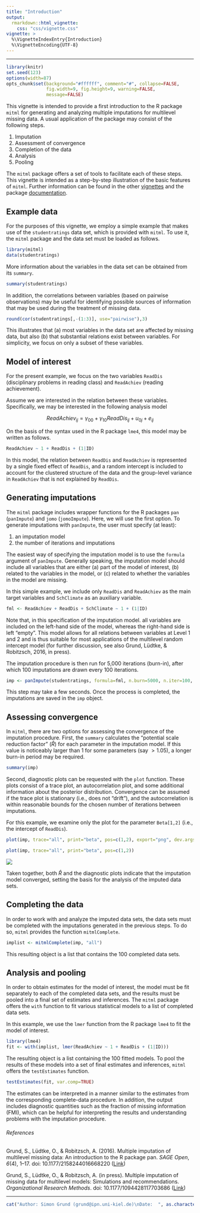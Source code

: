 ```yaml
---
title: "Introduction"
output:
  rmarkdown::html_vignette:
    css: "css/vignette.css"
vignette: >
  %\VignetteIndexEntry{Introduction}
  %\VignetteEncoding{UTF-8}
---
```


---

```r
library(knitr)
set.seed(123)
options(width=87)
opts_chunk$set(background="#ffffff", comment="#", collapse=FALSE,
               fig.width=9, fig.height=9, warning=FALSE,
               message=FALSE)
```

This vignette is intended to provide a first introduction to the R package `mitml` for generating and analyzing multiple imputations for multilevel missing data.
A usual application of the package may consist of the following steps.

1. Imputation
2. Assessment of convergence
3. Completion of the data
4. Analysis
5. Pooling

The `mitml` package offers a set of tools to facilitate each of these steps.
This vignette is intended as a step-by-step illustration of the basic features of `mitml`.
Further information can be found in the other [vignettes](https://cran.r-project.org/package=mitml) and the package [documentation](https://cran.r-project.org/package=mitml/mitml.pdf).

## Example data

For the purposes of this vignette, we employ a simple example that makes use of the `studentratings` data set, which is provided with `mitml`.
To use it, the `mitml` package and the data set must be loaded as follows.

```r
library(mitml)
data(studentratings)
```

More information about the variables in the data set can be obtained from its `summary`.

```r
summary(studentratings)
```

In addition, the correlations between variables (based on pairwise observations) may be useful for identifying possible sources of information that may be used during the treatment of missing data.

```r
round(cor(studentratings[,-(1:3)], use="pairwise"),3)
```

This illustrates that (a) most variables in the data set are affected by missing data, but also (b) that substantial relations exist between variables.
For simplicity, we focus on only a subset of these variables.

## Model of interest

For the present example, we focus on the two variables `ReadDis` (disciplinary problems in reading class) and `ReadAchiev` (reading achievement).

Assume we are interested in the relation between these variables.
Specifically, we may be interested in the following analysis model

$$
\mathit{ReadAchiev}_{ij} = \gamma_{00} + \gamma_{10} \mathit{ReadDis}_{ij} + u_{0j} + e_{ij}
$$

On the basis of the syntax used in the R package `lme4`, this model may be written as follows.

```r
ReadAchiev ~ 1 + ReadDis + (1|ID)
```

In this model, the relation between `ReadDis` and `ReadAchiev` is represented by a single fixed effect of `ReadDis`, and a random intercept is included to account for the clustered structure of the data and the group-level variance in `ReadAchiev` that is not explained by `ReadDis`.

## Generating imputations

The `mitml` package includes wrapper functions for the R packages `pan` (`panImpute`) and `jomo` (`jomoImpute`).
Here, we will use the first option.
To generate imputations with `panImpute`, the user must specify (at least):

1. an imputation model
2. the number of iterations and imputations

The easiest way of specifying the imputation model is to use the `formula` argument of `panImpute`.
Generally speaking, the imputation model should include all variables that are either (a) part of the model of interest, (b) related to the variables in the model, or (c) related to whether the variables in the model are missing.

In this simple example, we include only `ReadDis` and `ReadAchiev` as the main target variables and `SchClimate` as an auxiliary variable.

```r
fml <- ReadAchiev + ReadDis + SchClimate ~ 1 + (1|ID)
```

Note that, in this specification of the imputation model. all variables are included on the left-hand side of the model, whereas the right-hand side is left "empty".
This model allows for all relations between variables at Level 1 and 2 and is thus suitable for most applications of the multilevel random intercept model (for further discussion, see also Grund, Lüdtke, & Robitzsch, 2016, in press).

The imputation procedure is then run for 5,000 iterations (burn-in), after which 100 imputations are drawn every 100 iterations.

```r
imp <- panImpute(studentratings, formula=fml, n.burn=5000, n.iter=100, m=100)
```

This step may take a few seconds.
Once the process is completed, the imputations are saved in the `imp` object.

## Assessing convergence

In `mitml`, there are two options for assessing the convergence of the imputation procedure.
First, the `summary` calculates the "potential scale reduction factor" ($\hat{R}$) for each parameter in the imputation model.
If this value is noticeably larger than 1 for some parameters (say $>1.05$), a longer burn-in period may be required.

```r
summary(imp)
```

Second, diagnostic plots can be requested with the `plot` function.
These plots consist of a trace plot, an autocorrelation plot, and some additional information about the posterior distribution.
Convergence can be assumed if the trace plot is stationary (i.e., does not "drift"), and the autocorrelation is within reasonable bounds for the chosen number of iterations between imputations.

For this example, we examine only the plot for the parameter `Beta[1,2]` (i.e., the intercept of `ReadDis`).

```r
plot(imp, trace="all", print="beta", pos=c(1,2), export="png", dev.args=list(width=720, height=380, pointsize=16))
```
```r
plot(imp, trace="all", print="beta", pos=c(1,2))
```

![](mitmlPlots/BETA_ReadDis_ON_Intercept.png)

Taken together, both $\hat{R}$ and the diagnostic plots indicate that the imputation model converged, setting the basis for the analysis of the imputed data sets.

## Completing the data

In order to work with and analyze the imputed data sets, the data sets must be completed with the imputations generated in the previous steps.
To do so, `mitml` provides the function `mitmlComplete`.

```r
implist <- mitmlComplete(imp, "all")
```

This resulting object is a list that contains the 100 completed data sets.


## Analysis and pooling

In order to obtain estimates for the model of interest, the model must be fit separately to each of the completed data sets, and the results must be pooled into a final set of estimates and inferences.
The `mitml` package offers the `with` function to fit various statistical models to a list of completed data sets.

In this example, we use the `lmer` function from the R package `lme4` to fit the model of interest.

```r
library(lme4)
fit <- with(implist, lmer(ReadAchiev ~ 1 + ReadDis + (1|ID)))
```

The resulting object is a list containing the 100 fitted models.
To pool the results of these models into a set of final estimates and inferences, `mitml` offers the `testEstimates` function.

```r
testEstimates(fit, var.comp=TRUE)
```

The estimates can be interpreted in a manner similar to the estimates from the corresponding complete-data procedure.
In addition, the output includes diagnostic quantities such as the fraction of missing information (FMI), which can be helpful for interpreting the results and understanding problems with the imputation procedure.

###### References

Grund, S., Lüdtke, O., & Robitzsch, A. (2016). Multiple imputation of multilevel missing data: An introduction to the R package pan. *SAGE Open*, *6*(4), 1–17. doi: 10.1177/2158244016668220 ([Link](https://doi.org/10.1177/2158244016668220))

Grund, S., Lüdtke, O., & Robitzsch, A. (in press). Multiple imputation of missing data for multilevel models: Simulations and recommendations. *Organizational Research Methods*. doi: 10.1177/1094428117703686 ([Link](https://doi.org/10.1177/1094428117703686))

---

```r
cat("Author: Simon Grund (grund@ipn.uni-kiel.de)\nDate:  ", as.character(Sys.Date()))
```

